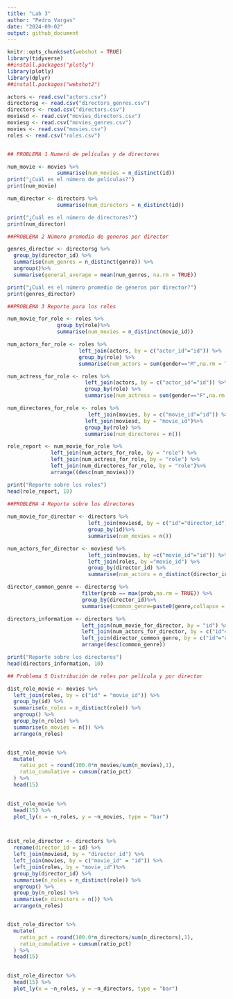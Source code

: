 ```yaml
---
title: "Lab 3"
author: "Pedro Vargas"
date: "2024-09-02"
output: github_document
---
```


```r
knitr::opts_chunk$set(webshot = TRUE)
library(tidyverse)
##install.packages("plotly")
library(plotly)
library(dplyr)
##install.packages("webshot2")

actors <- read.csv("actors.csv")
directorsg <- read.csv("directors_genres.csv")
directors <- read.csv("directors.csv")
moviesd <- read.csv("movies_directors.csv")
moviesg <- read.csv("movies_genres.csv")
movies <- read.csv("movies.csv")
roles <- read.csv("roles.csv")


## PROBLEMA 1 Numeró de películas y de directores

num_movie <- movies %>%
                summarise(num_movies = n_distinct(id))
print("¿Cuál es el número de películas?")
print(num_movie)

num_director <- directors %>%
                summarise(num_directors = n_distinct(id))

print("¿Cuál es el número de directores?")
print(num_director)

##PROBLEMA 2 Número promedio de generos por director

genres_director <- directorsg %>%
  group_by(director_id) %>%
  summarise(num_genres = n_distinct(genre)) %>%
  ungroup()%>%
  summarise(general_average = mean(num_genres, na.rm = TRUE))

print("¿Cuál es el número promedio de géneros por director?")
print(genres_director)

##PROBLEMA 3 Reporte para los roles

num_movie_for_role <- roles %>%
                group_by(role)%>%
                summarise(num_movies = n_distinct(movie_id)) 

num_actors_for_role <- roles %>%
                       left_join(actors, by = c("actor_id"="id")) %>%
                       group_by(role) %>%
                       summarise(num_actors = sum(gender=="M",na.rm = TRUE))

num_actress_for_role <- roles %>%
                         left_join(actors, by = c("actor_id"="id")) %>%
                         group_by(role) %>%
                         summarise(num_actress = sum(gender=="F",na.rm = TRUE))

num_directores_for_role <- roles %>%
                          left_join(movies, by = c("movie_id"="id")) %>%
                         left_join(moviesd, by = "movie_id")%>%
                         group_by(role) %>%
                         summarise(num_directores = n())

role_report <- num_movie_for_role %>%
              left_join(num_actors_for_role, by = "role") %>%
              left_join(num_actress_for_role, by = "role") %>%
              left_join(num_directores_for_role, by = "role")%>%
              arrange((desc(num_movies)))

print("Reporte sobre los roles")
head(role_report, 10)
  
##PROBLEMA 4 Reporte sobre los directores

num_movie_for_director <- directors %>%
                          left_join(moviesd, by = c("id"="director_id")) %>%
                          group_by(id)%>%
                          summarise(num_movies = n())

num_actors_for_director <- moviesd %>%
                          left_join(movies, by =c("movie_id"="id")) %>%
                          left_join(roles, by ="movie_id") %>%
                          group_by(director_id) %>%
                          summarise(num_actors = n_distinct(director_id,actor_id))

director_common_genre <- directorsg %>%
                        filter(prob == max(prob,na.rm = TRUE)) %>%
                        group_by(director_id)%>%
                        summarise(common_genre=paste0(genre,collapse = " "))

directors_information <- directors %>%
                        left_join(num_movie_for_director, by = "id") %>%
                        left_join(num_actors_for_director, by = c("id"="director_id")) %>%
                        left_join(director_common_genre, by = c("id"="director_id")) %>%
                        arrange(desc(common_genre))

print("Reporte sobre los directores")
head(directors_information, 10)

## Problema 5 Distribución de roles por película y por director

dist_role_movie <- movies %>% 
  left_join(roles, by = c("id" = "movie_id")) %>%
  group_by(id) %>%
  summarise(n_roles = n_distinct(role)) %>% 
  ungroup() %>%
  group_by(n_roles) %>%
  summarise(n_movies = n()) %>% 
  arrange(n_roles)


dist_role_movie %>% 
  mutate(
    ratio_pct = round(100.0*n_movies/sum(n_movies),1),
    ratio_cumulative = cumsum(ratio_pct)
  ) %>% 
  head(15)
  

dist_role_movie %>% 
  head(15) %>% 
  plot_ly(x = ~n_roles, y = ~n_movies, type = "bar")



dist_role_director <- directors %>% 
  rename(director_id = id) %>%
  left_join(moviesd, by = "director_id") %>%
  left_join(movies, by = c("movie_id" = "id")) %>%
  left_join(roles, by = "movie_id")%>%
  group_by(director_id) %>%
  summarise(n_roles = n_distinct(role)) %>% 
  ungroup() %>%
  group_by(n_roles) %>%
  summarise(n_directors = n()) %>% 
  arrange(n_roles)


dist_role_director %>% 
  mutate(
    ratio_pct = round(100.0*n_directors/sum(n_directors),1),
    ratio_cumulative = cumsum(ratio_pct)
  ) %>% 
  head(15)
  

dist_role_director %>% 
  head(15) %>% 
  plot_ly(x = ~n_roles, y = ~n_directors, type = "bar")

```











